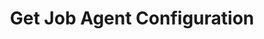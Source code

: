 ---
title: "Get Job Agent Configuration"
openapi: "GET /{recruiting_customer_id}/job-agents/configuration"
sidebarTitle: "Get Job Agent Configuration"
---